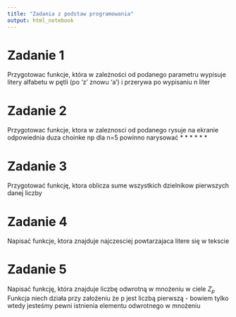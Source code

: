 ```yaml
---
title: "Zadania z podstaw programowania"
output: html_notebook
---
```


# Zadanie 1

Przygotowac funkcje, która w zależności od podanego parametru wypisuje litery 
alfabetu w pętli (po 'z' znowu 'a') i przerywa po wypisaniu n liter

# Zadanie 2

Przygotowac funkcje, ktora w zaleznosci od podanego rysuje na ekranie odpowiednia duza choinke
np dla n=5 powinno narysować
    *
   * *
  * * *
 * * * *
* * * * *
    *
    
# Zadanie 3

Przygotować funkcję, ktora oblicza sume wszystkich dzielnikow pierwszych danej liczby

# Zadanie 4

Napisać funkcje, ktora znajduje najczesciej powtarzajaca litere się w tekscie

# Zadanie 5

Napisać funkcję, która znajduje liczbę odwrotną w mnożeniu w ciele $Z_p$
Funkcja niech działa przy założeniu że p jest liczbą pierwszą - bowiem tylko wtedy jesteśmy
pewni istnienia elementu odwrotnego w mnożeniu
